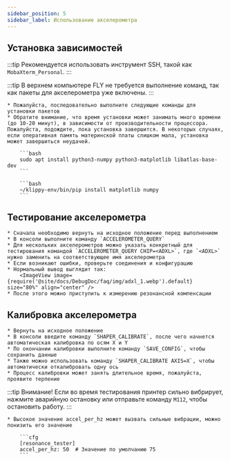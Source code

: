 ```yaml
---
sidebar_position: 5
sidebar_label: Использование акселерометра
---
```




## Установка зависимостей

:::tip
Рекомендуется использовать инструмент SSH, такой как `MobaXterm_Personal`.
:::

:::tip
В верхнем компьютере FLY не требуется выполнение команд, так как пакеты для акселерометра уже включены.
:::

    * Пожалуйста, последовательно выполните следующие команды для установки пакетов
    * Обратите внимание, что время установки может занимать много времени (до 10-20 минут), в зависимости от производительности процессора. Пожалуйста, подождите, пока установка завершится. В некоторых случаях, если оперативная память материнской платы слишком мала, установка может завершиться неудачей.

        ```bash
        sudo apt install python3-numpy python3-matplotlib libatlas-base-dev
        ```

        ```bash
        ~/klippy-env/bin/pip install matplotlib numpy
        ```

## Тестирование акселерометра

    * Сначала необходимо вернуть на исходное положение перед выполнением
    * В консоли выполните команду `ACCELEROMETER_QUERY`
    * Для нескольких акселерометров можно указать конкретный для тестирования командой `ACCELEROMETER_QUERY CHIP=<ADXL>`, где `<ADXL>` нужно заменить на соответствующее имя акселерометра
    * Если возникают ошибки, проверьте соединения и конфигурацию
    * Нормальный вывод выглядит так:
        <ImageView image={require('@site/docs/DebugDoc/faq/img/adxl_1.webp').default} size="80%" align="center" />
    * После этого можно приступить к измерению резонансной компенсации


## Калибровка акселерометра

    * Вернуть на исходное положение
    * В консоли введите команду `SHAPER_CALIBRATE`, после чего начнется автоматическая калибровка по осям X и Y
    * По окончании калибровки выполните команду `SAVE_CONFIG`, чтобы сохранить данные
    * Также можно использовать команду `SHAPER_CALIBRATE AXIS=X`, чтобы автоматически откалибровать одну ось
    * Процесс калибровки может занять длительное время, пожалуйста, проявите терпение

:::tip
Внимание! Если во время тестирования принтер сильно вибрирует, нажмите аварийную остановку или отправьте команду `M112`, чтобы остановить работу.
:::


    * Высокое значение accel_per_hz может вызвать сильные вибрации, можно понизить его значение

        ```cfg
        [resonance_tester]
        accel_per_hz: 50  # Значение по умолчанию 75
        ```
